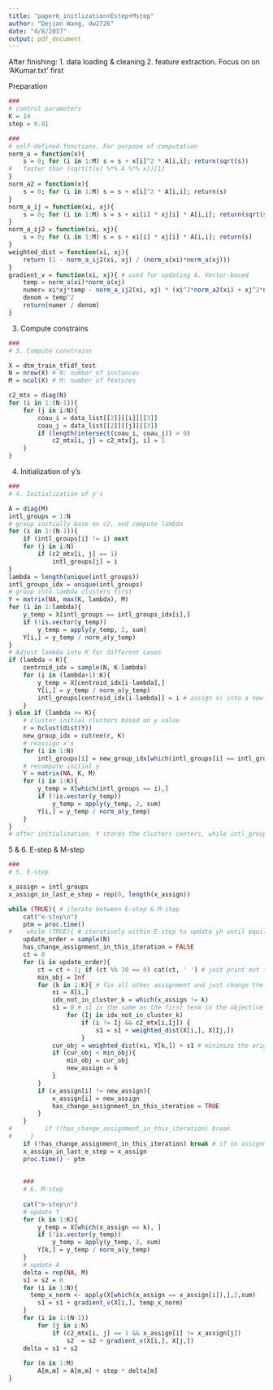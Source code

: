 ```yaml
---
title: "paper6_initlization+Estep+Mstep"
author: "Dejian Wang, dw2726"
date: "4/8/2017"
output: pdf_document
---
```


After finishing: 1. data loading & cleaning 2. feature extraction. Focus on on 'AKumar.txt' first

Preparation 

```r
###
# control parameters
K = 14
step = 0.01

###
# self-defined functions. For purpose of computation
norm_a = function(x){
    s = 0; for (i in 1:M) s = s + x[i]^2 * A[i,i]; return(sqrt(s))
#   faster than (sqrt(t(x) %*% A %*% x))[1]
}
norm_a2 = function(x){
    s = 0; for (i in 1:M) s = s + x[i]^2 * A[i,i]; return(s)
}
norm_a_ij = function(xi, xj){
    s = 0; for (i in 1:M) s = s + xi[i] * xj[i] * A[i,i]; return(sqrt(s))
}
norm_a_ij2 = function(xi, xj){
    s = 0; for (i in 1:M) s = s + xi[i] * xj[i] * A[i,i]; return(s)
}
weighted_dist = function(xi, xj){
    return (1 - norm_a_ij2(xi, xj) / (norm_a(xi)*norm_a(xj)))
}
gradient_v = function(xi, xj){ # used for updating A. Vector-based
    temp = norm_a(xi)*norm_a(xj)
    numer= xi*xj*temp - norm_a_ij2(xi, xj) * (xi^2*norm_a2(xi) + xj^2*norm_a2(xj)) / (2*temp)
    denom = temp^2
    return(numer / denom)
}
```

3. Compute constrains 

```r
###
# 3. Compute constrains 

X = dtm_train_tfidf_test 
N = nrow(X) # N: number of instances
M = ncol(X) # M: number of features 

c2_mtx = diag(N)
for (i in 1:(N-1)){
    for (j in i:N){
        coau_i = data_list[[2]][[i]][[3]]
        coau_j = data_list[[2]][[j]][[3]]
        if (length(intersect(coau_i, coau_j)) > 0)
            c2_mtx[i, j] = c2_mtx[j, i] = 1
    }
}
```

4. Initialization of y's

```r
###
# 4. Initialization of y's

A = diag(M)
intl_groups = 1:N
# group initially base on c2, and compute lambda
for (i in 1:(N-1)){
    if (intl_groups[i] != i) next
    for (j in i:N) 
        if (c2_mtx[i, j] == 1) 
            intl_groups[j] = i
}
lambda = length(unique(intl_groups))
intl_groups_idx = unique(intl_groups)
# group into lambda clusters first
Y = matrix(NA, max(K, lambda), M)
for (i in 1:lambda){
    y_temp = X[intl_groups == intl_groups_idx[i],]
    if (!is.vector(y_temp))
        y_temp = apply(y_temp, 2, sum)
    Y[i,] = y_temp / norm_a(y_temp)
}
# Adjust lambda into K for different cases
if (lambda < K){
    centroid_idx = sample(N, K-lambda)
    for (i in (lambda+1):K){
        y_temp = X[centroid_idx[i-lambda],]
        Y[i,] = y_temp / norm_a(y_temp)
        intl_groups[centroid_idx[i-lambda]] = i # assign xi into a new group, with only itself in the group
    }
} else if (lambda >= K){
    # cluster initial clusters based on y value
    r = hclust(dist(Y))
    new_group_idx = cutree(r, K)
    # reassign x's
    for (i in 1:N)
        intl_groups[i] = new_group_idx[which(intl_groups[i] == intl_groups_idx)] 
    # recompute initial y
    Y = matrix(NA, K, M)
    for (i in 1:K){
        y_temp = X[which(intl_groups == i),]
        if (!is.vector(y_temp))
            y_temp = apply(y_temp, 2, sum)
        Y[i,] = y_temp / norm_a(y_temp)
    }
}
# after initialization, Y stores the clusters centers, while intl_groups stores the initial clustering for all papers
```

5 & 6. E-step & M-step

```r
###
# 5. E-step

x_assign = intl_groups
x_assign_in_last_e_step = rep(0, length(x_assign))

while (TRUE){ # iterate between E-step & M-step
    cat("e-step\n")
    ptm = proc.time()
#    while (TRUE){ # iteratively within E-step to update yh until equilibrium
    update_order = sample(N)
    has_change_assignment_in_this_iteration = FALSE
    ct = 0
    for (i in update_order){
        ct = ct + 1; if (ct %% 10 == 0) cat(ct, ' ') # just print out the current status
        min_obj = Inf
        for (k in 1:K){ # fix all other assignment and just change the assignment for one paper
            xi = X[i,]
            idx_not_in_cluster_k = which(x_assign != k)
            s1 = 0 # s1 is the same as the first term in the objective function (in Part 4.1), except that change the not-equality sign into equality sign
                for (Ij in idx_not_in_cluster_k)
                    if (i != Ij && c2_mtx[i,Ij]) {
                        s1 = s1 + weighted_dist(X[i,], X[Ij,])
                    }
            cur_obj = weighted_dist(xi, Y[k,]) + s1 # minimize the original objective function is equivalent of minimize this objective function (i.e. cur_obj)
            if (cur_obj < min_obj){
                min_obj = cur_obj
                new_assign = k
            }
        }
        if (x_assign[i] != new_assign){
            x_assign[i] = new_assign
            has_change_assignment_in_this_iteration = TRUE
        }
    }
#         if (!has_change_assignment_in_this_iteration) break
#     }
    if (!has_change_assignment_in_this_iteration) break # if no assignment change from last e-step, the EM algorithm finish
    x_assign_in_last_e_step = x_assign
    proc.time() - ptm
   
     
    ###
    # 6. M-step
    
    cat("m-step\n")
    # update Y
    for (k in 1:K){
        y_temp = X[which(x_assign == k), ]
        if (!is.vector(y_temp))
            y_temp = apply(y_temp, 2, sum)
        Y[k,] = y_temp / norm_a(y_temp)
    }
    # update A
    delta = rep(NA, M)
    s1 = s2 = 0
    for (i in 1:N){
      temp_x_norm <- apply(X[which(x_assign == x_assign[i]),],2,sum)
        s1 = s1 + gradient_v(X[i,], temp_x_norm)
    }
    for (i in 1:(N-1)) 
        for (j in i:N) 
            if (c2_mtx[i, j] == 1 && x_assign[i] != x_assign[j]) 
                s2  = s2 + gradient_v(X[i,], X[j,])
    delta = s1 + s2
    
    for (m in 1:M)
        A[m,m] = A[m,m] + step * delta[m]
}
```